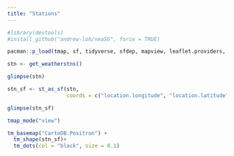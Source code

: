 ```yaml
---
title: "Stations"
---
```


```r
#library(devtools)
#install_github("andrew-loh/neaSG", force = TRUE)
```

```r
pacman::p_load(tmap, sf, tidyverse, sfdep, mapview, leaflet.providers, neaSG)
```

```r
stn <- get_weatherstns()
```

```r
glimpse(stn)
```

```r
stn_sf <- st_as_sf(stn, 
                   coords = c("location.longitude", "location.latitude"), crs = 4326)
```

```r
glimpse(stn_sf)
```

```r
tmap_mode("view")

tm_basemap("CartoDB.Positron") +
  tm_shape(stn_sf)+
  tm_dots(col = "black", size = 0.1)
```
